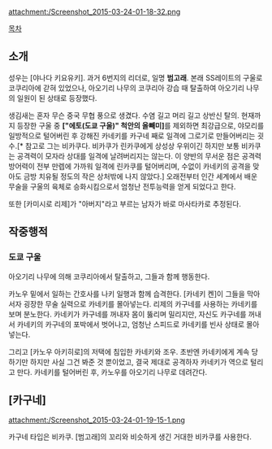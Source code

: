 attachment:/Screenshot_2015-03-24-01-18-32.png

[[목차]]

== 소개 ==
성우는 [야나다 키요유키]. 과거 6번지의 리더로, 일명 '''범고래'''. 본래 SS레이트의 구울로 코쿠리아에 갇혀 있었으나, 아오기리 나무의 코쿠리아 강습 때 탈출하여 아오기리 나무의 일원이 된 상태로 등장했다. 

생김새는 혼자 무슨 중국 무협 풍으로 생겼다. 수염 길고 머리 길고 상반신 탈의. 현재까지 등장한 구울 중 '''["에토(도쿄 구울)" 척안의 올빼미]'''를 제외하면 최강급으로, 야모리를 일방적으로 털어버린 후 강해진 카네키를 카구네 째로 일격에 그로기로 만들어버리는 굇수.[* 참고로 그는 비카쿠다. 비카쿠가 린카쿠에게 상성상 우위이긴 하지만 보통 비카쿠는 공격력이 모자라 상대를 일격에 날려버리지는 않는다. 이 양반의 무서운 점은 공격력 방어력이 전부 만렙에 가까워 일격에 린카쿠를 털어버리며, 수없이 카네키의 공격을 맞아도 금방 치유될 정도의 작은 상처밖에 나지 않았다.] 오래전부터 인간 세계에서 배운 무술을 구울의 육체로 승화시킴으로서 엄청난 전투능력을 얻게 되었다고 한다. 

또한 [카미시로 리제]가 "아버지"라고 부르는 남자가 바로 마사타카로 추정된다.

== 작중행적 ==
=== 도쿄 구울 ===
아오기리 나무에 의해 코쿠리아에서 탈출하고, 그들과 함께 행동한다. 

카노우 밑에서 일하는 간호사를 나키 일행과 함께 습격한다. [카네키 켄]이 그들을 막아서자 굉장한 무술 실력으로 카네키를 몰아넣는다. 리제의 카구네를 사용하는 카네키를 보며 분노한다. 카네키가 카구네를 꺼내자 몸이 뚫리며 밀리지만, 자신도 카구네를 꺼내서 카네키의 카구네의 포박에서 벗어나고, 엄청난 스피드로 카네키를 빈사 상태로 몰아넣는다.

그리고 [카노우 아키히로]의 저택에 침입한 카네키와 조우. 초반엔 카네키에게 계속 당하기만 하지만 사실 그건 봐준 것 뿐이었고, 결국 제대로 공격하자 카네키가 역으로 털리고 만다. 카네키를 털어버린 후, 카노우를 아오기리 나무로 데려간다.

== [카구네] ==
attachment:/Screenshot_2015-03-24-01-19-15-1.png

카구네 타입은 비카쿠. [범고래]의 꼬리와 비슷하게 생긴 거대한 비카쿠를 사용한다.
